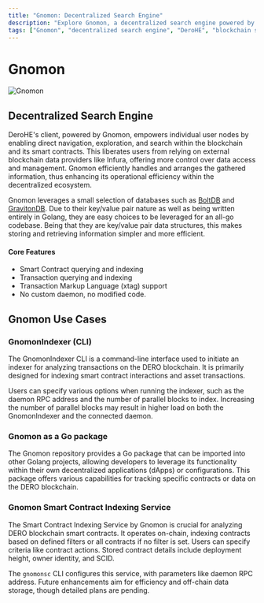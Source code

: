 ```yaml
---
title: "Gnomon: Decentralized Search Engine"
description: "Explore Gnomon, a decentralized search engine powered by DeroHE, empowering individual user nodes by enabling direct navigation, exploration, and search within the blockchain and its smart contracts. Discover its core features, including smart contract querying and indexing, transaction querying and indexing, and support for Transaction Markup Language (xtag)."
tags: ["Gnomon", "decentralized search engine", "DeroHE", "blockchain search", "smart contract indexing", "transaction indexing", "xtag", "CLI", "Go package", "smart contract indexing service"]
---
```



# Gnomon
![Gnomon](/assets/gnomon.jpeg)
## Decentralized Search Engine
DeroHE's client, powered by Gnomon, empowers individual user nodes by enabling direct navigation, exploration, and search within the blockchain and its smart contracts. This liberates users from relying on external blockchain data providers like Infura, offering more control over data access and management. Gnomon efficiently handles and arranges the gathered information, thus enhancing its operational efficiency within the decentralized ecosystem.

Gnomon leverages a small selection of databases such as [BoltDB](https://pkg.go.dev/go.etcd.io/bbolt) and [GravitonDB](/features/graviton). Due to their key/value pair nature as well as being written entirely in Golang, they are easy choices to be leveraged for an all-go codebase. Being that they are key/value pair data structures, this makes storing and retrieving information simpler and more efficient.

#### Core Features
- Smart Contract querying and indexing
- Transaction querying and indexing
- Transaction Markup Language (xtag) support
- No custom daemon, no modified code.

## Gnomon Use Cases
### GnomonIndexer (CLI)
The GnomonIndexer CLI is a command-line interface used to initiate an indexer for analyzing transactions on the DERO blockchain. It is primarily designed for indexing smart contract interactions and asset transactions.

Users can specify various options when running the indexer, such as the daemon RPC address and the number of parallel blocks to index. Increasing the number of parallel blocks may result in higher load on both the GnomonIndexer and the connected daemon.

### Gnomon as a Go package
The Gnomon repository provides a Go package that can be imported into other Golang projects, allowing developers to leverage its functionality within their own decentralized applications (dApps) or configurations. This package offers various capabilities for tracking specific contracts or data on the DERO blockchain.

### Gnomon Smart Contract Indexing Service
The Smart Contract Indexing Service by Gnomon is crucial for analyzing DERO blockchain smart contracts. It operates on-chain, indexing contracts based on defined filters or all contracts if no filter is set. Users can specify criteria like contract actions. Stored contract details include deployment height, owner identity, and SCID. 

The `gnomonsc` CLI configures this service, with parameters like daemon RPC address. Future enhancements aim for efficiency and off-chain data storage, though detailed plans are pending.
